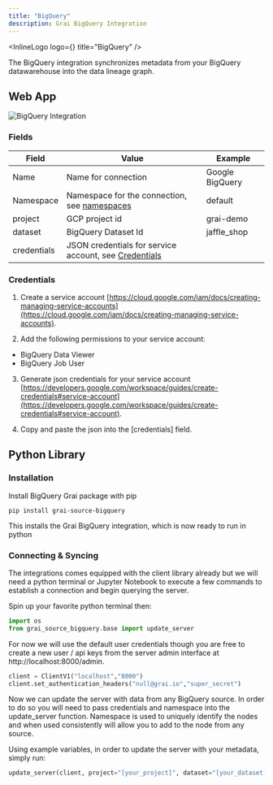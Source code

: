 ```yaml
---
title: "BigQuery"
description: Grai BigQuery Integration
---
```



<InlineLogo logo={<BigQueryLogoIcon />} title="BigQuery" />

The BigQuery integration synchronizes metadata from your BigQuery datawarehouse into the data lineage graph.

## Web App

<Image
  src="/images/docs/core/integrations/bigquery.png"
  height={600}
  width={1200}
  alt="BigQuery Integration"
/>

### Fields

| Field       | Value                                                                 | Example         |
| ----------- | --------------------------------------------------------------------- | --------------- |
| Name        | Name for connection                                                   | Google BigQuery |
| Namespace   | Namespace for the connection, see [namespaces](/concepts/namespace)   | default         |
| project     | GCP project id                                                        | grai-demo       |
| dataset     | BigQuery Dataset Id                                                   | jaffle_shop     |
| credentials | JSON credentials for service account, see [Credentials](#credentials) |                 |

### Credentials

1. Create a service account [https://cloud.google.com/iam/docs/creating-managing-service-accounts](https://cloud.google.com/iam/docs/creating-managing-service-accounts).

2. Add the following permissions to your service account:

- BigQuery Data Viewer
- BigQuery Job User

3. Generate json credentials for your service account [https://developers.google.com/workspace/guides/create-credentials#service-account](https://developers.google.com/workspace/guides/create-credentials#service-account).

4. Copy and paste the json into the [credentials] field.

## Python Library

### Installation

Install BigQuery Grai package with pip

```shell copy
pip install grai-source-bigquery
```

This installs the Grai BigQuery integration, which is now ready to run in python

### Connecting & Syncing

The integrations comes equipped with the client library already but we will need a python terminal or Jupyter Notebook to execute a few commands to establish a connection and begin querying the server.

Spin up your favorite python terminal then:

```python copy
import os
from grai_source_bigquery.base import update_server
```

For now we will use the default user credentials though you are free to create a new user / api keys from the server admin interface at http://localhost:8000/admin.

```python copy
client = ClientV1("localhost","8000")
client.set_authentication_headers("null@grai.io","super_secret")
```

Now we can update the server with data from any BigQuery source. In order to do so you will need to pass credentials and namespace into the update_server function.
Namespace is used to uniquely identify the nodes and when used consistently will allow you to add to the node from any source.

Using example variables, in order to update the server with your metadata, simply run:

```python copy
update_server(client, project="[your_project]", dataset="[your_dataset]]", credentials="[your_credentials]", namespace="[your_grai_namespace]")
```
